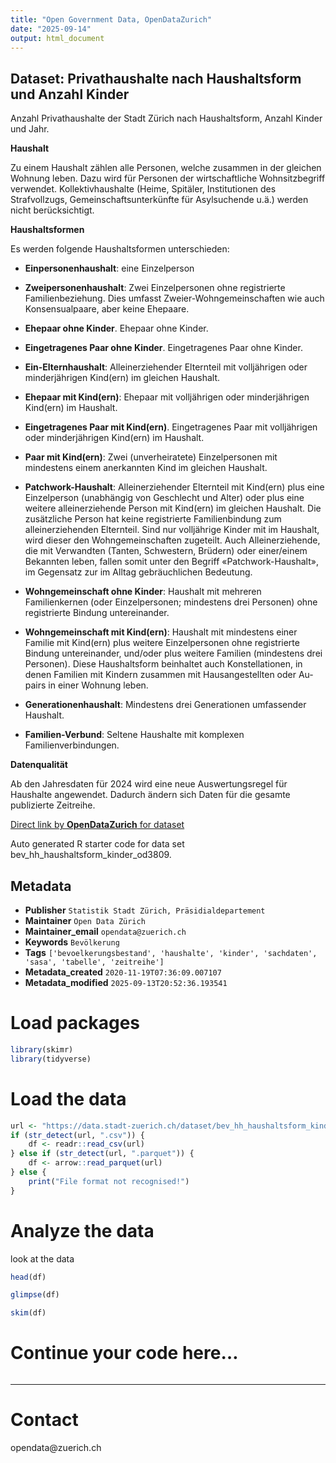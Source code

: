 ```yaml
---
title: "Open Government Data, OpenDataZurich"
date: "2025-09-14"
output: html_document
---
```


## Dataset: Privathaushalte nach Haushaltsform und Anzahl Kinder


Anzahl Privathaushalte der Stadt Zürich nach Haushaltsform, Anzahl Kinder und Jahr.


**Haushalt**

Zu einem Haushalt zählen alle Personen, welche zusammen in der gleichen Wohnung leben. Dazu wird für Personen der wirtschaftliche Wohnsitzbegriff verwendet. Kollektivhaushalte (Heime, Spitäler, Institutionen des Strafvollzugs, Gemeinschaftsunterkünfte für Asylsuchende u.ä.) werden nicht berücksichtigt.


[]()

**Haushaltsformen**

Es werden folgende Haushaltsformen unterschieden:

- **Einpersonenhaushalt**: eine Einzelperson

- **Zweipersonenhaushalt**: Zwei Einzelpersonen ohne registrierte Familienbeziehung. Dies umfasst Zweier-Wohngemeinschaften wie auch Konsensualpaare, aber keine Ehepaare.

- **Ehepaar ohne Kinder**. Ehepaar ohne Kinder.

- **Eingetragenes Paar ohne Kinder**. Eingetragenes Paar ohne Kinder.

- **Ein-Elternhaushalt**: Alleinerziehender Elternteil mit volljährigen oder minderjährigen Kind(ern) im gleichen Haushalt.

- **Ehepaar mit Kind(ern)**: Ehepaar mit volljährigen oder minderjährigen Kind(ern) im Haushalt.

- **Eingetragenes Paar mit Kind(ern)**. Eingetragenes Paar mit volljährigen oder minderjährigen Kind(ern) im Haushalt.

- **Paar mit Kind(ern)**: Zwei (unverheiratete) Einzelpersonen mit mindestens einem anerkannten Kind im gleichen Haushalt. 

- **Patchwork-Haushalt**: Alleinerziehender Elternteil mit Kind(ern) plus eine Einzelperson (unabhängig von Geschlecht und Alter) oder plus eine weitere alleinerziehende Person mit Kind(ern) im gleichen Haushalt. Die zusätzliche Person hat keine registrierte Familienbindung zum alleinerziehenden Elternteil. Sind nur volljährige Kinder mit im Haushalt, wird dieser den Wohngemeinschaften zugeteilt. Auch Alleinerziehende, die mit Verwandten (Tanten, Schwestern, Brüdern) oder einer/einem Bekannten leben, fallen somit unter den Begriff «Patchwork-Haushalt», im Gegensatz zur im Alltag gebräuchlichen Bedeutung. 

- **Wohngemeinschaft ohne Kinder**: Haushalt mit mehreren Familienkernen (oder Einzelpersonen; mindestens drei Personen) ohne registrierte Bindung untereinander. 

- **Wohngemeinschaft mit Kind(ern)**: Haushalt mit mindestens einer Familie mit Kind(ern) plus weitere Einzelpersonen ohne registrierte Bindung untereinander, und/oder plus weitere Familien (mindestens drei Personen). Diese Haushaltsform beinhaltet auch Konstellationen, in denen Familien mit Kindern zusammen mit Hausangestellten oder Au-pairs in einer Wohnung leben.

- **Generationenhaushalt**: Mindestens drei Generationen umfassender Haushalt. 

- **Familien-Verbund**: Seltene Haushalte mit komplexen Familienverbindungen.


[]()

**Datenqualität**

Ab den Jahresdaten für 2024 wird eine neue Auswertungsregel für Haushalte angewendet. Dadurch ändern sich Daten für die gesamte publizierte Zeitreihe.


[]()



[Direct link by **OpenDataZurich** for dataset](https://data.stadt-zuerich.ch/dataset/bev_hh_haushaltsform_kinder_od3809)

Auto generated R starter code for data set bev_hh_haushaltsform_kinder_od3809.

## Metadata

- **Publisher** `Statistik Stadt Zürich, Präsidialdepartement`
- **Maintainer** `Open Data Zürich`
- **Maintainer_email** `opendata@zuerich.ch`
- **Keywords** `Bevölk­erung`
- **Tags** `['bevoelkerungsbestand', 'haushalte', 'kinder', 'sachdaten', 'sasa', 'tabelle', 'zeitreihe']`
- **Metadata_created** `2020-11-19T07:36:09.007107`
- **Metadata_modified** `2025-09-13T20:52:36.193541`


# Load packages

```r
library(skimr)
library(tidyverse)
```

# Load the data

```r
url <- "https://data.stadt-zuerich.ch/dataset/bev_hh_haushaltsform_kinder_od3809/download/BEV380OD3809.csv"
if (str_detect(url, ".csv")) {
    df <- readr::read_csv(url)
} else if (str_detect(url, ".parquet")) {
    df <- arrow::read_parquet(url)
} else {
    print("File format not recognised!")
}
```

# Analyze the data

look at the data
```r
head(df)
```

```r
glimpse(df)
```

```r
skim(df)
```

# Continue your code here...

```r

```

------------------------------------------------------------------------

# Contact

opendata@zuerich.ch
